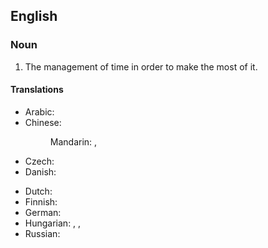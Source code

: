 ==English==
{{wikipedia}}

===Noun===
{{head|en|noun}}

# The management of time in order to make the most of it.

====Translations====
{{trans-top|management of time}}
* Arabic: {{t|ar|الوقَة management}}
* Chinese:
*: Mandarin: {{t|cmn|時間管理}}, {{t|cmn|时间管理|tr=shíjiān guǎnlǐ}}
* Czech: {{t|cs|řízení času|n}}
* Danish: {{t|da|tidsledelse|c}}
{{trans-mid}}
* Dutch: {{t-needed|nl}}
* Finnish: {{t|fi|ajanhallinta}}
* German: {{t+|de|Zeitmanagement}}
* Hungarian: {{t+|hu|időbeosztás}}, {{t|hu|időgazdálkodás}}, {{t|hu|időmenedzsment}}
* Russian: {{t-needed|ru}}
{{trans-bottom}}

{{topics|en|Time}}